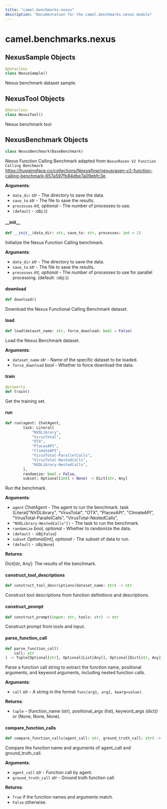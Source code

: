 ```yaml
---
title: "camel.benchmarks.nexus"
description: "Documentation for the camel.benchmarks.nexus module"
---
```


<a id="camel.benchmarks.nexus"></a>

# camel.benchmarks.nexus

<a id="camel.benchmarks.nexus.NexusSample"></a>

## NexusSample Objects

```python
@dataclass
class NexusSample()
```

Nexus benchmark dataset sample.

<a id="camel.benchmarks.nexus.NexusTool"></a>

## NexusTool Objects

```python
@dataclass
class NexusTool()
```

Nexus benchmark tool

<a id="camel.benchmarks.nexus.NexusBenchmark"></a>

## NexusBenchmark Objects

```python
class NexusBenchmark(BaseBenchmark)
```

Nexus Function Calling Benchmark adapted from `NexusRaven V2
Function Calling Benchmark`
<https://huggingface.co/collections/Nexusflow/nexusraven-v2-function-calling-benchmark-657a597fb84dbe7a09ebfc3e>.

**Arguments**:

- `data_dir` _str_ - The directory to save the data.
- `save_to` _str_ - The file to save the results.
- `processes` _int, optional_ - The number of processes to use.
- `(default` - :obj:`1`)

<a id="camel.benchmarks.nexus.NexusBenchmark.__init__"></a>

#### \_\_init\_\_

```python
def __init__(data_dir: str, save_to: str, processes: int = 1)
```

Initialize the Nexus Function Calling benchmark.

**Arguments**:

- `data_dir` _str_ - The directory to save the data.
- `save_to` _str_ - The file to save the results.
- `processes` _int, optional_ - The number of processes to use for
  parallel processing. (default: :obj:`1`)

<a id="camel.benchmarks.nexus.NexusBenchmark.download"></a>

#### download

```python
def download()
```

Download the Nexus Functional Calling Benchmark dataset.

<a id="camel.benchmarks.nexus.NexusBenchmark.load"></a>

#### load

```python
def load(dataset_name: str, force_download: bool = False)
```

Load the Nexus Benchmark dataset.

**Arguments**:

- `dataset_name` _str_ - Name of the specific dataset to be loaded.
- `force_download` _bool_ - Whether to force download the data.

<a id="camel.benchmarks.nexus.NexusBenchmark.train"></a>

#### train

```python
@property
def train()
```

Get the training set.

<a id="camel.benchmarks.nexus.NexusBenchmark.run"></a>

#### run

```python
def run(agent: ChatAgent,
        task: Literal[
            "NVDLibrary",
            "VirusTotal",
            "OTX",
            "PlacesAPI",
            "ClimateAPI",
            "VirusTotal-ParallelCalls",
            "VirusTotal-NestedCalls",
            "NVDLibrary-NestedCalls",
        ],
        randomize: bool = False,
        subset: Optional[int] = None) -> Dict[str, Any]
```

Run the benchmark.

**Arguments**:

- `agent` _ChatAgent_ - The agent to run the benchmark.
  task (Literal["NVDLibrary", "VirusTotal", "OTX",
  "PlacesAPI", "ClimateAPI", "VirusTotal-ParallelCalls",
  "VirusTotal-NestedCalls",
- `"NVDLibrary-NestedCalls"])` - The task to run the benchmark.
- `randomize` _bool, optional_ - Whether to randomize the data.
- `(default` - :obj:`False`)
- `subset` _Optional[int], optional_ - The subset of data to run.
- `(default` - :obj:`None`)
  

**Returns**:

  Dict[str, Any]: The results of the benchmark.

<a id="camel.benchmarks.nexus.construct_tool_descriptions"></a>

#### construct\_tool\_descriptions

```python
def construct_tool_descriptions(dataset_name: str) -> str
```

Construct tool descriptions from function definitions and
descriptions.

<a id="camel.benchmarks.nexus.construct_prompt"></a>

#### construct\_prompt

```python
def construct_prompt(input: str, tools: str) -> str
```

Construct prompt from tools and input.

<a id="camel.benchmarks.nexus.parse_function_call"></a>

#### parse\_function\_call

```python
def parse_function_call(
    call: str
) -> Tuple[Optional[str], Optional[List[Any]], Optional[Dict[str, Any]]]
```

Parse a function call string to extract the function name,
positional arguments, and keyword arguments, including
nested function calls.

**Arguments**:

- `call` _str_ - A string in the format `func(arg1, arg2, kwarg=value)`.
  

**Returns**:

- `tuple` - (function_name (str), positional_args (list),
  keyword_args (dict)) or (None, None, None).

<a id="camel.benchmarks.nexus.compare_function_calls"></a>

#### compare\_function\_calls

```python
def compare_function_calls(agent_call: str, ground_truth_call: str) -> bool
```

Compare the function name and arguments of
agent_call and ground_truth_call.

**Arguments**:

- `agent_call` _str_ - Function call by agent.
- `ground_truth_call` _str_ - Ground truth function call.
  

**Returns**:

  - `True` if the function names and arguments match.
  - `False` otherwise.

